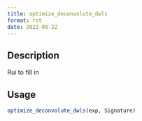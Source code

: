 ```yaml
--- 
title: optimize_deconvolute_dwls 
format: rst 
date: 2022-09-22 
--- 
```


## Description

Rui to fill in


## Usage

```r
optimize_deconvolute_dwls(exp, Signature)
```


